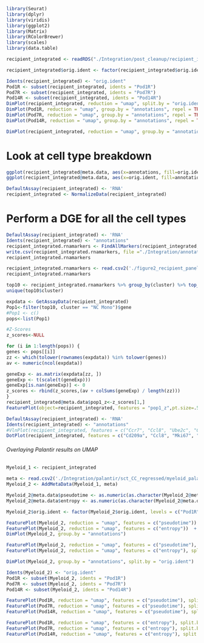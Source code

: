 ```r
library(Seurat)
library(dplyr)
library(viridis)
library(ggplot2)
library(Matrix)
library(RColorBrewer)
library(scales)
library(data.table)
```

```r
recipient_integrated <- readRDS("./Integration/post_cleanup/recipient_integrated_annotated.rds")
```

```r
recipient_integrated$orig.ident <- factor(recipient_integrated$orig.ident, levels = c("Pod1R", "Pod7R", "Pod14R"), ordered = TRUE)
```

```r
Idents(recipient_integrated) <- "orig.ident"
Pod1R <- subset(recipient_integrated, idents = "Pod1R")
Pod7R <- subset(recipient_integrated, idents = "Pod7R")
Pod14R <- subset(recipient_integrated, idents = "Pod14R")
DimPlot(recipient_integrated, reduction = "umap", split.by = "orig.ident", group.by = "annotations", repel = TRUE)
DimPlot(Pod1R, reduction = "umap", group.by = "annotations", repel = TRUE)
DimPlot(Pod7R, reduction = "umap", group.by = "annotations", repel = TRUE)
DimPlot(Pod14R, reduction = "umap", group.by = "annotations", repel = TRUE)
```

```r
DimPlot(recipient_integrated, reduction = "umap", group.by = "annotations", repel = TRUE, ncol=3)
```

# Look at cell type breakdown
```r
ggplot(recipient_integrated@meta.data, aes(x=annotations, fill=orig.ident)) + geom_bar(position = "fill") + theme_bw() + scale_fill_manual(values=c("rosybrown", "red", "red4")) + theme(axis.text.x = element_text(angle = 90))
ggplot(recipient_integrated@meta.data, aes(x=orig.ident, fill=annotations)) + geom_bar(position = "fill") + theme_bw() + theme(axis.text.x = element_text(angle = 90))
```

```r
DefaultAssay(recipient_integrated) <- 'RNA'
recipient_integrated <- NormalizeData(recipient_integrated)
```

# Perform a DGE for all the cell types
```r
DefaultAssay(recipient_integrated) <- 'RNA'
Idents(recipient_integrated) <- "annotations"
recipient_integrated.rnamarkers <- FindAllMarkers(recipient_integrated, only.pos = TRUE, min.pct = 0.1, logfc.threshold = 0.25)
write.csv(recipient_integrated.rnamarkers, file ="./Integration/annotations_DGE.csv", quote = FALSE)
recipient_integrated.rnamarkers
```

```r
recipient_integrated.rnamarkers <- read.csv2('./figure2_recipient_panels/annotations_DGE.csv', header=TRUE, sep=',', row.names = 1)
recipient_integrated.rnamarkers
```

```r
top10 <- recipient_integrated.rnamarkers %>% group_by(cluster) %>% top_n(n = 10, wt = avg_log2FC)
unique(top10$cluster)
```


```r
expdata <- GetAssayData(recipient_integrated)
Pop1<-filter(top10, cluster == "NC Mono")$gene
#Pop1 <- c()
pops<-list(Pop1)

#Z-Scores
z_scores<-NULL

for (i in 1:length(pops)) {
genes <- pops[[i]]
zz <- which(tolower(rownames(expdata)) %in% tolower(genes))
av <- numeric(ncol(expdata))

geneExp <- as.matrix(expdata[zz, ])
geneExp <- t(scale(t(geneExp)))
geneExp[is.nan(geneExp)] <- 0
z_scores <- rbind(z_scores,(av + colSums(geneExp) / length(zz)))
}
recipient_integrated@meta.data$pop1_z<-z_scores[1,]
FeaturePlot(object=recipient_integrated, features = "pop1_z",pt.size=.5, ncol=3) + scale_color_gradientn(colors=c("blue","turquoise2","yellow","red","red4"), oob=scales::squish, limits=c(0,2))
```

```r
DefaultAssay(recipient_integrated) <- 'RNA'
Idents(recipient_integrated) <- "annotations"
#VlnPlot(recipient_integrated, features = c("Ccr7", "Ccl8", "Ube2c", "Cxcl2", "Plac8", "Arg1", "ACE"), stack = TRUE)
DotPlot(recipient_integrated, features = c("Cd209a", "Ccl8", "Mki67", "Cxcl2", "Ly6c2", "Arg1", "Ace")) + RotatedAxis()
```

###### Overlaying Palantir results on UMAP

```r
Myeloid_1 <- recipient_integrated
```

```r
meta <- read.csv2('./Integration/palantir/sct_CC_regressed/myeloid_palantir_meta_data.csv', header=TRUE, sep=',', row.names = 1)
Myeloid_2 <- AddMetaData(Myeloid_1, meta)

Myeloid_2@meta.data$pseudotime <- as.numeric(as.character(Myeloid_2@meta.data$pseudotime))
Myeloid_2@meta.data$entropy <- as.numeric(as.character(Myeloid_2@meta.data$entropy))
```

```r
Myeloid_2$orig.ident <- factor(Myeloid_2$orig.ident, levels = c("Pod1R", "Pod7R", "Pod14R"), ordered = TRUE)
```

```r
FeaturePlot(Myeloid_2, reduction = "umap", features = c("pseudotime")) + scale_color_viridis()
FeaturePlot(Myeloid_2, reduction = "umap", features = c("entropy"))  + scale_color_viridis()
DimPlot(Myeloid_2, group.by = "annotations")
```

```r
FeaturePlot(Myeloid_2, reduction = "umap", features = c("pseudotime"), split.by = "orig.ident", cols = viridis(10))
FeaturePlot(Myeloid_2, reduction = "umap", features = c("entropy"), split.by = "orig.ident", cols = viridis(256))

DimPlot(Myeloid_2, group.by = "annotations", split.by = "orig.ident")
```

```r
Idents(Myeloid_2) <- "orig.ident"
Pod1R <- subset(Myeloid_2, idents = "Pod1R")
Pod7R <- subset(Myeloid_2, idents = "Pod7R")
Pod14R <- subset(Myeloid_2, idents = "Pod14R")
```

```r
FeaturePlot(Pod1R, reduction = "umap", features = c("pseudotime"), split.by = "orig.ident", cols = viridis(10))
FeaturePlot(Pod7R, reduction = "umap", features = c("pseudotime"), split.by = "orig.ident", cols = viridis(10))
FeaturePlot(Pod14R, reduction = "umap", features = c("pseudotime"), split.by = "orig.ident", cols = viridis(10))
```

```r
FeaturePlot(Pod1R, reduction = "umap", features = c("entropy"), split.by = "orig.ident", cols = viridis(256))
FeaturePlot(Pod7R, reduction = "umap", features = c("entropy"), split.by = "orig.ident", cols = viridis(256))
FeaturePlot(Pod14R, reduction = "umap", features = c("entropy"), split.by = "orig.ident", cols = viridis(256))
```




























